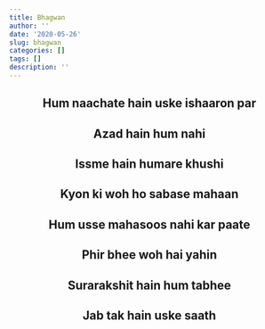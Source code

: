 ```yaml
---
title: Bhagwan
author: ''
date: '2020-05-26'
slug: bhagwan
categories: []
tags: []
description: ''
---
```

<center>
## Hum naachate hain uske ishaaron par
## Azad hain hum nahi
## Issme hain humare khushi
## Kyon ki woh ho sabase mahaan
## Hum usse mahasoos nahi kar paate
## Phir bhee woh hai yahin
## Surarakshit hain hum tabhee
## Jab tak hain uske saath
</center>